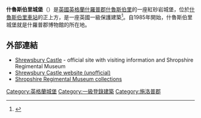 '''什魯斯伯里城堡'''（{{lang-en|Shrewsbury Castle}}）是[[英國|英國]][[英格蘭|英格蘭]][[什羅普郡|什羅普郡]][[什魯斯伯里|什魯斯伯里]]的一座紅砂岩城堡，位於[[什魯斯伯里車站|什魯斯伯里車站]]的正上方，是一座英國一級保護建築<ref>{{cite web| url = http://list.english-heritage.org.uk/resultsingle.aspx?uid=1246877| title = Name: SHREWSBURY CASTLE List entry Number: 1246877| publisher = English Heritage| accessdate = 10 October 2014| archive-url = https://web.archive.org/web/20141024200737/http://list.english-heritage.org.uk/resultsingle.aspx?uid=1246877| archive-date = 2014-10-24| dead-url = yes}}</ref>。自1985年開始，什魯斯伯里城堡就是什羅普郡博物館的所在地。

== 外部連結 ==
*[http://www.shrewsburymuseum.org.uk/visit-shrewsbury/shrewsbury-castle/castle-weddings/ Shrewsbury Castle] {{Wayback|url=http://www.shrewsburymuseum.org.uk/visit-shrewsbury/shrewsbury-castle/castle-weddings/ |date=20200803234030 }} - official site with visiting information and Shropshire Regimental Museum
*[http://www.castlewales.com/shrwsbry.html Shrewsbury Castle website (unofficial)] {{Wayback|url=http://www.castlewales.com/shrwsbry.html |date=20200714164127 }}
*[http://www.shropshireregimentalmuseum.co.uk/ Shropshire Regimental Museum collections] {{Wayback|url=http://www.shropshireregimentalmuseum.co.uk/ |date=20200315110359 }}

[[Category:英格蘭城堡|Category:英格蘭城堡]]
[[Category:一級登錄建築|Category:一級登錄建築]]
[[Category:施洛普郡|Category:施洛普郡]]